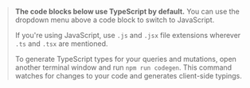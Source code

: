 > **The code blocks below use TypeScript by default.** You can use the dropdown menu above a code block to switch to JavaScript.
> 
> If you're using JavaScript, use `.js` and `.jsx` file extensions wherever `.ts` and `.tsx` are mentioned.
>
> To generate TypeScript types for your queries and mutations, open another terminal window and run  `npm run codegen`. This command watches for changes to your code and generates client-side typings. 
